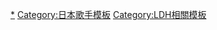 {{DEFAULTSORT:EXILE}}
[[Category:放浪兄弟|*]]
[[Category:日本歌手模板|Category:日本歌手模板]]
[[Category:LDH相關模板|Category:LDH相關模板]]